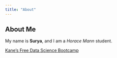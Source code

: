 ```yaml
---
title: "About"
---
```


## About Me 
My name is **Surya**, and I am a *Horace Mann* student.

[Kane’s Free Data Science Bootcamp](https://bootcamp.davidkane.info)
